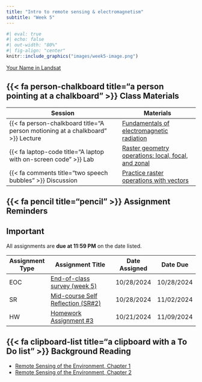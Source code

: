 ```yaml
---
title: "Intro to remote sensing & electromagnetism"
subtitle: "Week 5"
---
```


```r
#| eval: true
#| echo: false
#| out-width: "80%"
#| fig-align: "center"
knitr::include_graphics("images/week5-image.png")
```

::: {.gray-text .center-text}
[Your Name in Landsat](https://landsat.gsfc.nasa.gov/apps/YourNameInLandsat-main/index.html){target="_blank"}
:::

## {{< fa person-chalkboard title="a person pointing at a chalkboard" >}} Class Materials

| Session                                                                         | Materials                                             |
|---------------------------------------------------------------------------------|-------------------------------------------------------|
| {{< fa person-chalkboard title="A person motioning at a chalkboard" >}} Lecture | [Fundamentals of electromagnetic radiation](https://docs.google.com/presentation/d/1j2kapjQdJsenY1AxEnUB98GTMeHzE2-TPZptLLySRcc/present?usp=sharing){target="_blank"}                  |
| {{< fa laptop-code title="A laptop with on-screen code" >}} Lab                 | [Raster geometry operations: local, focal, and zonal](labs/week5.qmd){target="_blank"}        |
| {{< fa comments title="two speech bubbles" >}} Discussion               | [Practice raster operations with vectors](discussions/week5-discussion.qmd){target="_blank"} |

## {{< fa pencil title="pencil" >}} Assignment Reminders {#assignment-reminders}

:::{.callout-important icon=true}
## Important
All assignments are **due at 11:59 PM** on the date listed.
:::

| Assignment Type | Assignment Title                                         | Date Assigned | Date Due   |
|-----------------|----------------------------------------------------------|---------------|------------|
| EOC             | [End-of-class survey (week 5)](https://forms.gle/uey6mQc2CyUUAc6k7){target="_blank"}                         | 10/28/2024    | 10/28/2024 |
| SR              | [Mid-course Self Reflection (SR#2)](../assignments/SR2.qmd){target="_blank"} | 10/28/2024    | 11/02/2024 |
| HW              | [Homework Assignment #3](../assignments/HW3.qmd){target="_blank"}            | 10/21/2024    | 11/09/2024 |


## {{< fa clipboard-list title="a clipboard with a To Do list" >}} Background Reading

- [Remote Sensing of the Environment, Chapter 1](/readings/Jensen-chapter1.pdf){target="_blank"}
- [Remote Sensing of the Environment, Chapter 2](/readings/Jensen-chapter2.pdf){target="_blank"}

